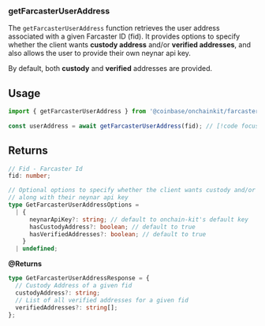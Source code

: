 ### getFarcasterUserAddress

The `getFarcasterUserAddress` function retrieves the user address associated 
with a given Farcaster ID (fid). It provides options to specify whether 
the client wants **custody address** and/or **verified addresses**, 
and also allows the user to provide their own neynar api key. 

By default, both **custody** and **verified** addresses are provided.

## Usage

```ts
import { getFarcasterUserAddress } from '@coinbase/onchainkit/farcaster';
 
const userAddress = await getFarcasterUserAddress(fid); // [!code focus]
```

## Returns

```ts
// Fid - Farcaster Id
fid: number;

// Optional options to specify whether the client wants custody and/or verified addresses
// along with their neynar api key
type GetFarcasterUserAddressOptions =
  | {
      neynarApiKey?: string; // default to onchain-kit's default key
      hasCustodyAddress?: boolean; // default to true
      hasVerifiedAddresses?: boolean; // default to true
    }
  | undefined;
```

**@Returns**

```ts
type GetFarcasterUserAddressResponse = {
  // Custody Address of a given fid
  custodyAddress?: string;
  // List of all verified addresses for a given fid
  verifiedAddresses?: string[];
};
```
